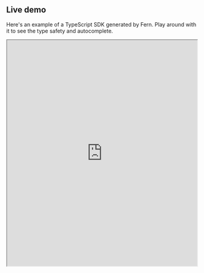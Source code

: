 ## Live demo

Here's an example of a TypeScript SDK generated by Fern. Play around with it to
see the type safety and autocomplete.

<iframe
  src="https://stackblitz.com/edit/typescript-example-using-sdk-built-with-fern-xbs4jx?file=app.ts&view=editor"
  width="100%"
  height="600px"
/>

## Source code

**API definition:** [vellum-ai/vellum-client-generator](https://github.com/vellum-ai/vellum-client-generator/).

**SDK Source Code:** [vellum-ai/vellum-client-node](https://github.com/vellum-ai/vellum-client-node).
This is auto-generated by Fern when the API definition is edited.

**npm Package:** [@ravenapp/raven](https://www.npmjs.com/package/vellum-ai).
Fern automatically publishes this package to npm when the API definition is edited.
